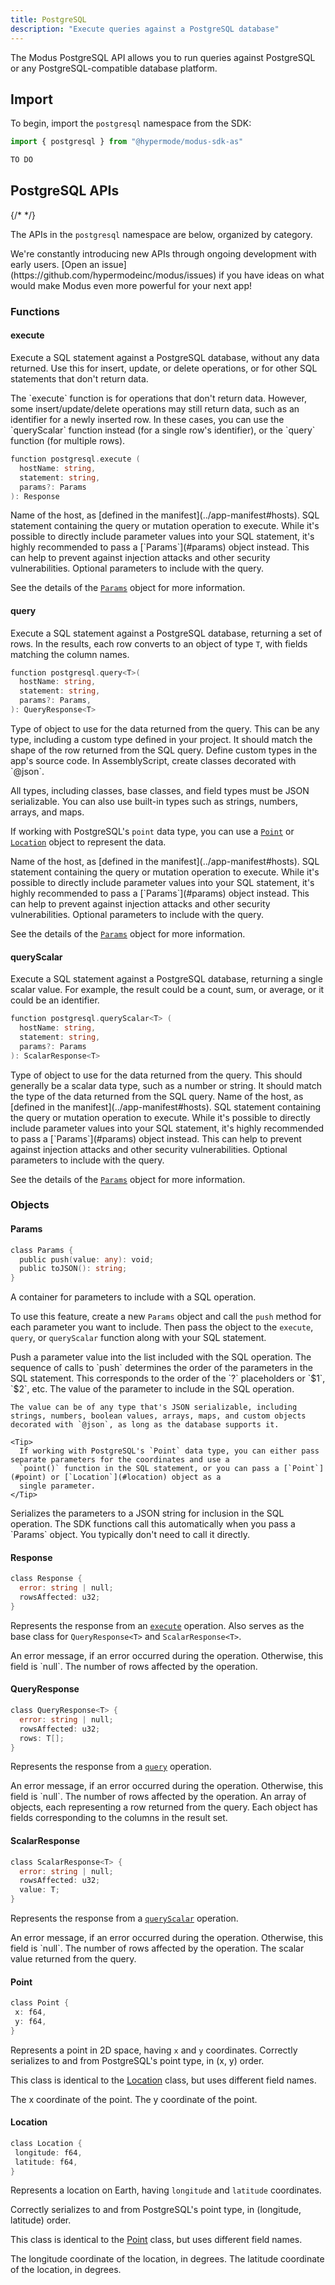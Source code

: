 ```yaml
---
title: PostgreSQL
description: "Execute queries against a PostgreSQL database"
---
```


The Modus PostgreSQL API allows you to run queries against PostgreSQL or any PostgreSQL-compatible database platform.

## Import

To begin, import the `postgresql` namespace from the SDK:

<CodeGroup>

```ts AssemblyScript
import { postgresql } from "@hypermode/modus-sdk-as"
```

```go Go
TO DO
```

</CodeGroup>

## PostgreSQL APIs

{/* <!-- vale Google.Headings = NO --> */}

The APIs in the `postgresql` namespace are below, organized by category.

<Tip>
  We're constantly introducing new APIs through ongoing development with early users. [Open an
  issue](https://github.com/hypermodeinc/modus/issues) if you have ideas on what would make Modus even more powerful for
  your next app!
</Tip>

### Functions

#### execute

Execute a SQL statement against a PostgreSQL database, without any data returned. Use this for insert, update, or delete
operations, or for other SQL statements that don't return data.

<Note>
  The `execute` function is for operations that don't return data. However, some insert/update/delete operations may
  still return data, such as an identifier for a newly inserted row. In these cases, you can use the `queryScalar`
  function instead (for a single row's identifier), or the `query` function (for multiple rows).
</Note>

```go
function postgresql.execute (
  hostName: string,
  statement: string,
  params?: Params
): Response
```

<ResponseField name="hostName" type="string" required>
  Name of the host, as [defined in the manifest](../app-manifest#hosts).
</ResponseField>

<ResponseField name="statement" type="string" required>
  SQL statement containing the query or mutation operation to execute.

  <Warning>
    While it's possible to directly include parameter values into your SQL statement, it's highly recommended to pass a
    [`Params`](#params) object instead. This can help to prevent against injection attacks and other security
    vulnerabilities.
  </Warning>
</ResponseField>

<ResponseField name="params" type="Params">
  Optional parameters to include with the query.

See the details of the [`Params`](#params) object for more information.

</ResponseField>

#### query

Execute a SQL statement against a PostgreSQL database, returning a set of rows. In the results, each row converts to an
object of type `T`, with fields matching the column names.

```go
function postgresql.query<T>(
  hostName: string,
  statement: string,
  params?: Params,
): QueryResponse<T>
```

<ResponseField name="T" type="Type" required>
  Type of object to use for the data returned from the query. This can be any type, including a custom type defined in your project. It should match the shape of the row returned from the SQL query.

  <Tip>
  Define custom types in the app's source code. In AssemblyScript, create classes decorated with `@json`.

All types, including classes, base classes, and field types must be JSON serializable. You can also use built-in types
such as strings, numbers, arrays, and maps.

If working with PostgreSQL's `point` data type, you can use a [`Point`](#point) or [`Location`](#location) object to
represent the data.

  </Tip>
</ResponseField>

<ResponseField name="hostName" type="string" required>
  Name of the host, as [defined in the manifest](../app-manifest#hosts).
</ResponseField>

<ResponseField name="statement" type="string" required>
  SQL statement containing the query or mutation operation to execute.

  <Warning>
    While it's possible to directly include parameter values into your SQL statement, it's highly recommended to pass a
    [`Params`](#params) object instead. This can help to prevent against injection attacks and other security
    vulnerabilities.
  </Warning>
</ResponseField>

<ResponseField name="params" type="Params">
  Optional parameters to include with the query.

See the details of the [`Params`](#params) object for more information.

</ResponseField>

#### queryScalar

Execute a SQL statement against a PostgreSQL database, returning a single scalar value. For example, the result could be
a count, sum, or average, or it could be an identifier.

```go
function postgresql.queryScalar<T> (
  hostName: string,
  statement: string,
  params?: Params
): ScalarResponse<T>
```

<ResponseField name="T" type="Type" required>
  Type of object to use for the data returned from the query. This should generally be a scalar data type, such as a
  number or string. It should match the type of the data returned from the SQL query.
</ResponseField>

<ResponseField name="hostName" type="string" required>
  Name of the host, as [defined in the manifest](../app-manifest#hosts).
</ResponseField>

<ResponseField name="statement" type="string" required>
  SQL statement containing the query or mutation operation to execute.

  <Warning>
    While it's possible to directly include parameter values into your SQL statement, it's highly recommended to pass a
    [`Params`](#params) object instead. This can help to prevent against injection attacks and other security
    vulnerabilities.
  </Warning>
</ResponseField>

<ResponseField name="params" type="Params">
  Optional parameters to include with the query.

See the details of the [`Params`](#params) object for more information.

</ResponseField>

### Objects

#### Params

```go
class Params {
  public push(value: any): void;
  public toJSON(): string;
}
```

A container for parameters to include with a SQL operation.

To use this feature, create a new `Params` object and call the `push` method for each parameter you want to include.
Then pass the object to the `execute`, `query`, or `queryScalar` function along with your SQL statement.

<ResponseField name="push(value)">
  Push a parameter value into the list included with the SQL operation. The sequence of calls to `push` determines the
  order of the parameters in the SQL statement. This corresponds to the order of the `?` placeholders or `$1`, `$2`, etc.

  <ResponseField name="value" type="any" required>
    The value of the parameter to include in the SQL operation.

    The value can be of any type that's JSON serializable, including strings, numbers, boolean values, arrays, maps, and custom objects decorated with `@json`, as long as the database supports it.

    <Tip>
      If working with PostgreSQL's `Point` data type, you can either pass separate parameters for the coordinates and use a
      `point()` function in the SQL statement, or you can pass a [`Point`](#point) or [`Location`](#location) object as a
      single parameter.
    </Tip>

  </ResponseField>
</ResponseField>

<ResponseField name="toJSON()" type="string">
  Serializes the parameters to a JSON string for inclusion in the SQL operation. The SDK functions call this
  automatically when you pass a `Params` object. You typically don't need to call it directly.
</ResponseField>

#### Response

```go
class Response {
  error: string | null;
  rowsAffected: u32;
}
```

Represents the response from an [`execute`](#execute) operation. Also serves as the base class for `QueryResponse<T>`
and `ScalarResponse<T>`.

<ResponseField name="error" type="string | null">
  An error message, if an error occurred during the operation. Otherwise, this field is `null`.
</ResponseField>

<ResponseField name="rowsAffected" type="u32">
  The number of rows affected by the operation.
</ResponseField>

#### QueryResponse

```go
class QueryResponse<T> {
  error: string | null;
  rowsAffected: u32;
  rows: T[];
}
```

Represents the response from a [`query`](#query) operation.

<ResponseField name="error" type="string | null">
  An error message, if an error occurred during the operation. Otherwise, this field is `null`.
</ResponseField>

<ResponseField name="rowsAffected" type="u32">
  The number of rows affected by the operation.
</ResponseField>

<ResponseField name="rows" type="T[]">
  An array of objects, each representing a row returned from the query. Each object has fields corresponding to the
  columns in the result set.
</ResponseField>

#### ScalarResponse

```go
class ScalarResponse<T> {
  error: string | null;
  rowsAffected: u32;
  value: T;
}
```

Represents the response from a [`queryScalar`](#queryscalar) operation.

<ResponseField name="error" type="string | null">
  An error message, if an error occurred during the operation. Otherwise, this field is `null`.
</ResponseField>

<ResponseField name="rowsAffected" type="u32">
  The number of rows affected by the operation.
</ResponseField>

<ResponseField name="value" type="T">
  The scalar value returned from the query.
</ResponseField>

#### Point

```go
class Point {
 x: f64,
 y: f64,
}
```

Represents a point in 2D space, having `x` and `y` coordinates. Correctly serializes to and from PostgreSQL's point
type, in (x, y) order.

<Info>This class is identical to the [Location](#location) class, but uses different field names.</Info>

<ResponseField name="x" type="f64" required>
  The x coordinate of the point.
</ResponseField>

<ResponseField name="y" type="f64" required>
  The y coordinate of the point.
</ResponseField>

#### Location

```go
class Location {
 longitude: f64,
 latitude: f64,
}
```

Represents a location on Earth, having `longitude` and `latitude` coordinates.

Correctly serializes to and from PostgreSQL's point type, in (longitude, latitude) order.

<Info>This class is identical to the [Point](#point) class, but uses different field names.</Info>

<ResponseField name="longitude" type="f64" required>
  The longitude coordinate of the location, in degrees.
</ResponseField>

<ResponseField name="latitude" type="f64" required>
  The latitude coordinate of the location, in degrees.
</ResponseField>
